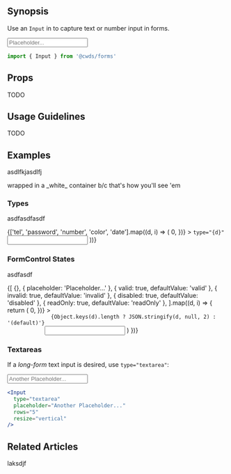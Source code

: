 
## Synopsis

Use an `Input` in to capture text or number input in forms.

<DemoCard>
  <Input placeholder="Placeholder..." />
</DemoCard>

```jsx
import { Input } from '@cwds/forms'
```

## Props

TODO

## Usage Guidelines

TODO

## Examples

asdlfkjasdlfj

<ReferenceCard>
  wrapped in a _white_ container b/c that's how you'll see 'em
</ReferenceCard>

### Types

asdfasdfasdf

<Card>
  <CardBody>
    {['tel', 'password', 'number', 'color', 'date'].map((d, i) => (
      <Row
        key={d}
        className={cn('d-flex align-items-center', {
          'mt-2': i > 0,
        })}
      >
        <Col>
          <code>type="{d}"</code>
        </Col>
        <Col>
          <Input type={d} />
        </Col>
      </Row>
    ))}
  </CardBody>
</Card>

### FormControl States

asdfasdf

<Card>
  <CardBody>
    {[
      {},
      { placeholder: 'Placeholder...' },
      { valid: true, defaultValue: 'valid' },
      { invalid: true, defaultValue: 'invalid' },
      { disabled: true, defaultValue: 'disabled' },
      { readOnly: true, defaultValue: 'readOnly' },
    ].map((d, i) => {
      return (
        <Row
          key={i}
          className={cn('d-flex align-items-center', {
            'mt-2': i > 0,
          })}
        >
          <Col>
            <code>
              {Object.keys(d).length ? JSON.stringify(d, null, 2) : '(default)'}
            </code>
          </Col>
          <Col>
            <Input {...d} />
          </Col>
        </Row>
      )
    })}
  </CardBody>
</Card>

### Textareas

If a <em>long-form</em> text input is desired, use `type="textarea"`:

<DemoCard>
  <Input type="textarea" placeholder="Another Placeholder..." rows="5" />
</DemoCard>

```jsx
<Input
  type="textarea"
  placeholder="Another Placeholder..."
  rows="5"
  resize="vertical"
/>
```

## Related Articles

laksdjf
